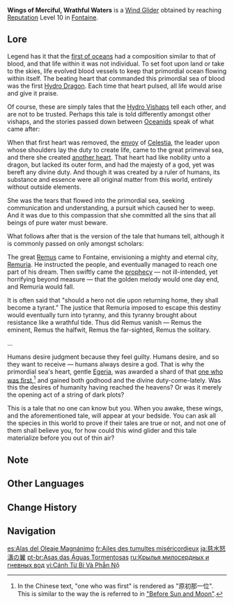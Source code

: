 {{Item Infobox
|id          = 140012
|image       = <gallery>
Item Wings of Merciful, Wrathful Waters.png|Icon
Wind Glider Wings of Merciful, Wrathful Waters.png|Full
</gallery>
|type        = Wind Gliders
|group       = Progression Wind Gliders
|quality     = 4
|description = A stylized wind glider gifted to you as a mark of Fontaine's acknowledgment and recognition.
|source1     = Reach max [[Reputation]] Level in [[Fontaine]].
}}
'''Wings of Merciful, Wrathful Waters''' is a [[Wind Glider]] obtained by reaching [[Reputation]] Level 10 in [[Fontaine]].

==Lore==
Legend has it that the [[Primordial Sea|first of oceans]] had a composition similar to that of blood, and that life within it was not individual. To set foot upon land or take to the skies, life evolved blood vessels to keep that primordial ocean flowing within itself. The beating heart that commanded this primordial sea of blood was the first [[Hydro Dragon]]. Each time that heart pulsed, all life would arise and give it praise.

Of course, these are simply tales that the [[Hydro Vishap]]s tell each other, and are not to be trusted. Perhaps this tale is told differently amongst other vishaps, and the stories passed down between [[Oceanid]]s speak of what came after:

When that first heart was removed, the [[Ruler of Life|envoy]] of [[Celestia]], the leader upon whose shoulders lay the duty to create life, came to the great primeval sea, and there she created [[Egeria|another heart]]. That heart had like nobility unto a dragon, but lacked its outer form, and had the majesty of a god, yet was bereft any divine duty. And though it was created by a ruler of humans, its substance and essence were all original matter from this world, entirely without outside elements.

She was the tears that flowed into the primordial sea, seeking communication and understanding, a pursuit which caused her to weep. And it was due to this compassion that she committed all the sins that all beings of pure water must beware.

What follows after that is the version of the tale that humans tell, although it is commonly passed on only amongst scholars:

The great [[Remus]] came to Fontaine, envisioning a mighty and eternal city, [[Remuria]]. He instructed the people, and eventually managed to reach one part of his dream. Then swiftly came the [[prophecy]] &mdash; not ill-intended, yet horrifying beyond measure &mdash; that the golden melody would one day end, and Remuria would fall.

It is often said that "should a hero not die upon returning home, they shall become a tyrant." The justice that Remuria imposed to escape this destiny would eventually turn into tyranny, and this tyranny brought about resistance like a wrathful tide. Thus did Remus vanish &mdash; Remus the eminent, Remus the halfwit, Remus the far-sighted, Remus the solitary.

...

Humans desire judgment because they feel guilty. Humans desire, and so they want to receive &mdash; humans always desire a god. That is why the primordial sea's heart, gentle [[Egeria]], was awarded a shard of that [[Heavenly Principles|one who was first]],<ref group="Note">In the Chinese text, "one who was first" is rendered as "原初那一位". This is similar to the way the {{Lang|"[[Primordial One]]"|zh=原初的那一位}} is referred to in [[The Byakuyakoku Collection#Vol. 2|"Before Sun and Moon"]].</ref> and gained both godhood and the divine duty-come-lately. Was this the desires of humanity having reached the heavens? Or was it merely the opening act of a string of dark plots?

This is a tale that no one can know but you. When you awake, these wings, and the aforementioned tale, will appear at your bedside. You can ask all the species in this world to prove if their tales are true or not, and not one of them shall believe you, for how could this wind glider and this tale materialize before you out of thin air?

==Note==
{{Reflist|note=1}}

==Other Languages==
{{Other Languages
|en       = Wings of Merciful, Wrathful Waters
|zhs      = 慈水怒涛之翼
|zhs_rm   = Císhuǐ Nùtāo zhī Yì
|zht      = 慈水怒濤之翼
|zht_rm   = Císhuǐ Nùtāo zhī Yì
|zh_tl    = Wings of Kind Waters and Raging Waves
|ja       = 慈水怒濤の翼
|ja_rm    = Jisui Dotou no Tsubasa
|ja_tl    = Wings of Kind Waters and Raging Waves
|ko       = 자애로운 물과 성난 파도<->의 날개
|ko_tl    = Wings of Benevolent Waters and Raging Waves
|es       = Alas del Oleaje Magnánimo
|es_tl    = Wings of the Magnanimous Surf
|fr       = Ailes des tumultes miséricordieux
|fr_tl    = Wings of Merciful Tumults
|ru       = Крылья милосердных и гневных вод
|ru_tl    = Wings of Merciful and Wrathful Waters
|th       = Wings of Merciful, Wrathful Waters
|vi       = Cánh Từ Bi Và Phẫn Nộ
|vi_tl    = Wings of Mercy and Wrath
|de       = Flügel der barmherzigen Wut der Wellen
|de_tl    = Wings of Merciful Wrath of the Waves
|id       = Wings of Merciful, Wrathful Waters
|pt       = Asas das Águas Tormentosas
|pt_tl    = 
|tr       = Merhametli ve Öfkeli Suların Kanatları
|tr_tl    = Wings of Merciful and Wrathful Waters
|it       = Ali d'acque furenti e misericordiose
|it_tl    = Wings of Furious and Merciful Waters
}}

==Change History==
{{Change History|4.0}}

==Navigation==
{{Dressing Room Navbox|Glider}}

[[es:Alas del Oleaje Magnánimo]]
[[fr:Ailes des tumultes miséricordieux]]
[[ja:慈水怒濤の翼]]
[[pt-br:Asas das Águas Tormentosas]]
[[ru:Крылья милосердных и гневных вод]]
[[vi:Cánh Từ Bi Và Phẫn Nộ]]
